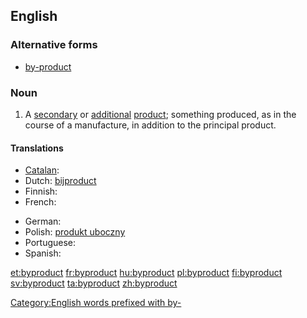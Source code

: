 {{also|by-product}}
==English==
{{wikipedia|by-product}}

===Alternative forms===
* [[by-product]]

===Noun===
{{en-noun}}

# A [[secondary]] or [[additional]] [[product]]; something produced, as in the course of a manufacture, in addition to the principal product.

====Translations====
{{trans-top|secondary or additional product}}
* [[Catalan]]: {{t|ca|subproducte|m}}
* Dutch: [[bijproduct]]
* Finnish: {{t|fi|sivutuote}}
* French: {{t+|fr|sous-produit|m}}
{{trans-mid}}
* German: {{t-|de|Nebenprodukt}}
* Polish: [[produkt uboczny]]
* Portuguese: {{t+|pt|derivado}}
* Spanish: {{t-|es|subproducto|m}}
{{trans-bottom}}

[[Category:English words prefixed with by-]]

[[et:byproduct]]
[[fr:byproduct]]
[[hu:byproduct]]
[[pl:byproduct]]
[[fi:byproduct]]
[[sv:byproduct]]
[[ta:byproduct]]
[[zh:byproduct]]